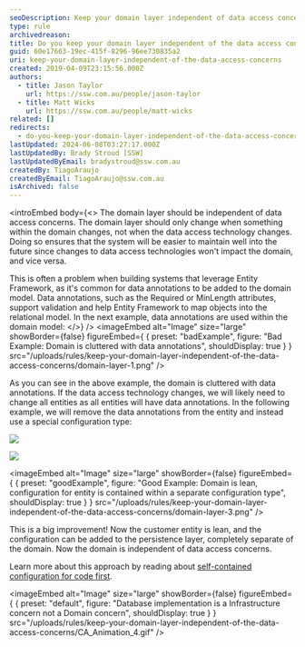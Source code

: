 ```yaml
---
seoDescription: Keep your domain layer independent of data access concerns by separating configuration and annotations from your domain model.
type: rule
archivedreason:
title: Do you keep your domain layer independent of the data access concerns?
guid: 60e17663-19ec-415f-8296-96ee730835a2
uri: keep-your-domain-layer-independent-of-the-data-access-concerns
created: 2019-04-09T23:15:56.000Z
authors:
  - title: Jason Taylor
    url: https://ssw.com.au/people/jason-taylor
  - title: Matt Wicks
    url: https://ssw.com.au/people/matt-wicks
related: []
redirects:
  - do-you-keep-your-domain-layer-independent-of-the-data-access-concerns
lastUpdated: 2024-06-08T03:27:17.000Z
lastUpdatedBy: Brady Stroud [SSW]
lastUpdatedByEmail: bradystroud@ssw.com.au
createdBy: TiagoAraujo
createdByEmail: TiagoAraujo@ssw.com.au
isArchived: false
---
```


<introEmbed
  body={<>
The domain layer should be independent of data access concerns. The domain layer should only change when something within the domain changes, not when the data access technology changes. Doing so ensures that the system will be easier to maintain well into the future since changes to data access technologies won't impact the domain, and vice versa.

This is often a problem when building systems that leverage Entity Framework, as it's common for data annotations to be added to the domain model. Data annotations, such as the Required or MinLength attributes, support validation and help Entity Framework to map objects into the relational model. In the next example, data annotations are used within the domain model:
  </>}
/>
<imageEmbed
  alt="Image"
  size="large"
  showBorder={false}
  figureEmbed={ {
    preset: "badExample",
    figure: "Bad Example: Domain is cluttered with data annotations",
    shouldDisplay: true
  } }
  src="/uploads/rules/keep-your-domain-layer-independent-of-the-data-access-concerns/domain-layer-1.png"
/>

As you can see in the above example, the domain is cluttered with data annotations. If the data access technology changes, we will likely need to change all entities as all entities will have data annotations. In the following example, we will remove the data annotations from the entity and instead use a special configuration type:

![](/uploads/rules/keep-your-domain-layer-independent-of-the-data-access-concerns/domain-layer-2.png)

![](/uploads/rules/keep-your-domain-layer-independent-of-the-data-access-concerns/domain-layer-3.png)

<imageEmbed
  alt="Image"
  size="large"
  showBorder={false}
  figureEmbed={ {
    preset: "goodExample",
    figure: "Good Example: Domain is lean, configuration for entity is contained within a separate configuration type",
    shouldDisplay: true
  } }
  src="/uploads/rules/keep-your-domain-layer-independent-of-the-data-access-concerns/domain-layer-3.png"
/>

This is a big improvement! Now the customer entity is lean, and the configuration can be added to the persistence layer, completely separate of the domain. Now the domain is independent of data access concerns.

Learn more about this approach by reading about [self-contained configuration for code first](https://docs.microsoft.com/en-us/ef/core/what-is-new/ef-core-2.0/#self-contained-type-configuration-for-code-first?WT.mc_id=DP-MVP-33518).


<imageEmbed
  alt="Image"
  size="large"
  showBorder={false}
  figureEmbed={ {
    preset: "default",
    figure: "Database implementation is a Infrastructure concern not a Domain concern",
    shouldDisplay: true
  } }
  src="/uploads/rules/keep-your-domain-layer-independent-of-the-data-access-concerns/CA_Animation_4.gif"
/>
